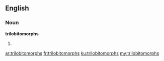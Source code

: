 ==English==

===Noun===
'''trilobitomorphs'''

# {{plural of|trilobitomorph}}

[[ar:trilobitomorphs]]
[[fr:trilobitomorphs]]
[[ku:trilobitomorphs]]
[[my:trilobitomorphs]]